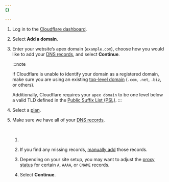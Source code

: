 ```yaml
---
{}

---
```



1. Log in to the [Cloudflare dashboard](https://dash.cloudflare.com/login).
2. Select **Add a domain**.
3. Enter your website’s <GlossaryTooltip term="apex domain">apex domain</GlossaryTooltip> (`example.com`), choose how you would like to add your [DNS records](/dns/manage-dns-records/), and select **Continue**.

   :::note

   If Cloudflare is unable to identify your domain as a registered domain, make sure you are using an existing [top-level domain](https://www.cloudflare.com/learning/dns/top-level-domain/) (`.com`, `.net`, `.biz`, or others).

   Additionally, Cloudflare requires your `apex domain` to be one level below a valid TLD defined in the [Public Suffix List (PSL)](https://github.com/publicsuffix/list/blob/master/public_suffix_list.dat). 
   :::

4. Select a [plan](https://www.cloudflare.com/plans/#compare-features).
5. Make sure we have all of your [DNS records](/dns/manage-dns-records/).

   <Render file="dns-scan-intro" product="dns" /> <br />

   1. <Render file="dns-scan-procedure" product="dns" />

      <Render file="dns-nxdomain-warning" product="dns" />

   2. If you find any missing records, [manually add](/dns/manage-dns-records/how-to/create-dns-records/) those records.

   3. Depending on your site setup, you may want to adjust the [proxy status](/dns/manage-dns-records/reference/proxied-dns-records/) for certain `A`, `AAAA`, or `CNAME` records.

   4. Select **Continue**.
